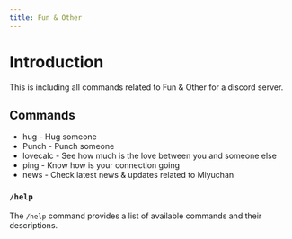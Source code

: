 ```yaml
---
title: Fun & Other
---
```


# Introduction
This is including all commands related to Fun & Other for a discord server.

## Commands
* hug -  Hug someone
* Punch - Punch someone
* lovecalc - See how much is the love between you and someone else
* ping - Know how is your connection going
* news - Check latest news & updates related to Miyuchan

### `/help`
The `/help` command provides a list of available commands and their descriptions.
